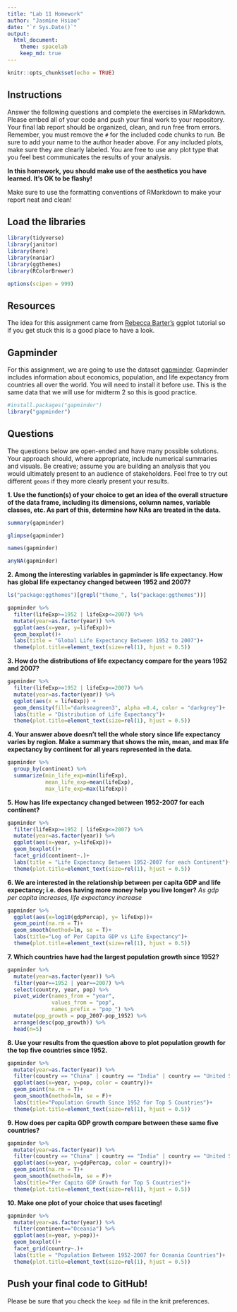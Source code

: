 ```yaml
---
title: "Lab 11 Homework"
author: "Jasmine Hsiao"
date: "`r Sys.Date()`"
output:
  html_document: 
    theme: spacelab
    keep_md: true
---
```


```r
knitr::opts_chunk$set(echo = TRUE)
```

## Instructions
Answer the following questions and complete the exercises in RMarkdown. Please embed all of your code and push your final work to your repository. Your final lab report should be organized, clean, and run free from errors. Remember, you must remove the `#` for the included code chunks to run. Be sure to add your name to the author header above. For any included plots, make sure they are clearly labeled. You are free to use any plot type that you feel best communicates the results of your analysis.  

**In this homework, you should make use of the aesthetics you have learned. It's OK to be flashy!**

Make sure to use the formatting conventions of RMarkdown to make your report neat and clean!  

## Load the libraries
```r
library(tidyverse)
library(janitor)
library(here)
library(naniar)
library(ggthemes)
library(RColorBrewer)
``` 

```r
options(scipen = 999)
```

## Resources
The idea for this assignment came from [Rebecca Barter's](http://www.rebeccabarter.com/blog/2017-11-17-ggplot2_tutorial/) ggplot tutorial so if you get stuck this is a good place to have a look.  

## Gapminder
For this assignment, we are going to use the dataset [gapminder](https://cran.r-project.org/web/packages/gapminder/index.html). Gapminder includes information about economics, population, and life expectancy from countries all over the world. You will need to install it before use. This is the same data that we will use for midterm 2 so this is good practice.
```r
#install.packages("gapminder")
library("gapminder")
```

## Questions
The questions below are open-ended and have many possible solutions. Your approach should, where appropriate, include numerical summaries and visuals. Be creative; assume you are building an analysis that you would ultimately present to an audience of stakeholders. Feel free to try out different `geoms` if they more clearly present your results.  

**1. Use the function(s) of your choice to get an idea of the overall structure of the data frame, including its dimensions, column names, variable classes, etc. As part of this, determine how NAs are treated in the data.**  
```r
summary(gapminder)
```
```r
glimpse(gapminder)
```
```r
names(gapminder)
```
```r
anyNA(gapminder) 
```


**2. Among the interesting variables in gapminder is life expectancy. How has global life expectancy changed between 1952 and 2007?**
```r
ls("package:ggthemes")[grepl("theme_", ls("package:ggthemes"))]
```


```r
gapminder %>% 
  filter(lifeExp>=1952 | lifeExp<=2007) %>% 
  mutate(year=as.factor(year)) %>% 
  ggplot(aes(x=year, y=lifeExp))+
  geom_boxplot()+
  labs(title = "Global Life Expectancy Between 1952 to 2007")+
  theme(plot.title=element_text(size=rel(1), hjust = 0.5))
```

**3. How do the distributions of life expectancy compare for the years 1952 and 2007?**
```r
gapminder %>% 
  filter(lifeExp>=1952 | lifeExp<=2007) %>% 
  mutate(year=as.factor(year)) %>% 
  ggplot(aes(x = lifeExp)) +
  geom_density(fill="darkseagreen3", alpha =0.4, color = "darkgrey")+
  labs(title = "Distribution of Life Expectancy")+
  theme(plot.title=element_text(size=rel(1), hjust = 0.5))
```

**4. Your answer above doesn't tell the whole story since life expectancy varies by region. Make a summary that shows the min, mean, and max life expectancy by continent for all years represented in the data.**
```r
gapminder %>%
  group_by(continent) %>% 
  summarize(min_life_exp=min(lifeExp),
            mean_life_exp=mean(lifeExp),
            max_life_exp=max(lifeExp))
```


**5. How has life expectancy changed between 1952-2007 for each continent?**
```r
gapminder %>% 
  filter(lifeExp>=1952 | lifeExp<=2007) %>% 
  mutate(year=as.factor(year)) %>%
  ggplot(aes(x=year, y=lifeExp))+
  geom_boxplot()+
  facet_grid(continent~.)+
  labs(title = "Life Expectancy Between 1952-2007 for each Continent")+
  theme(plot.title=element_text(size=rel(1), hjust = 0.5))
```

**6. We are interested in the relationship between per capita GDP and life expectancy; i.e. does having more money help you live longer?**
*As gdp per capita increases, life expectancy increase*
```r
gapminder %>% 
  ggplot(aes(x=log10(gdpPercap), y= lifeExp))+
  geom_point(na.rm = T)+
  geom_smooth(method=lm, se = T)+
  labs(title="Log of Per Capita GDP vs Life Expectancy")+
  theme(plot.title=element_text(size=rel(1), hjust = 0.5))
```

**7. Which countries have had the largest population growth since 1952?**
```r
gapminder %>% 
  mutate(year=as.factor(year)) %>%
  filter(year==1952 | year==2007) %>% 
  select(country, year, pop) %>% 
  pivot_wider(names_from = "year", 
              values_from = "pop",
              names_prefix = "pop_") %>% 
  mutate(pop_growth = pop_2007-pop_1952) %>% 
  arrange(desc(pop_growth)) %>% 
  head(n=5)
```

**8. Use your results from the question above to plot population growth for the top five countries since 1952.**
```r
gapminder %>% 
  mutate(year=as.factor(year)) %>%
  filter(country == "China" | country == "India" | country == "United States" | country == "Indonesia" | country == "Brazil") %>% 
  ggplot(aes(x=year, y=pop, color = country))+
  geom_point(na.rm = T)+
  geom_smooth(method=lm, se = F)+
  labs(title="Population Growth Since 1952 for Top 5 Countries")+
  theme(plot.title=element_text(size=rel(1), hjust = 0.5))
```


**9. How does per capita GDP growth compare between these same five countries?**
```r
gapminder %>% 
  mutate(year=as.factor(year)) %>%
  filter(country == "China" | country == "India" | country == "United States" | country == "Indonesia" | country == "Brazil") %>% 
  ggplot(aes(x=year, y=gdpPercap, color = country))+
  geom_point(na.rm = T)+
  geom_smooth(method=lm, se = F)+
  labs(title="Per Capita GDP Growth for Top 5 Countries")+
  theme(plot.title=element_text(size=rel(1), hjust = 0.5))
```

**10. Make one plot of your choice that uses faceting!**
```r
gapminder %>% 
  mutate(year=as.factor(year)) %>%
  filter(continent=="Oceania") %>% 
  ggplot(aes(x=year, y=pop))+
  geom_boxplot()+
  facet_grid(country~.)+
  labs(title = "Population Between 1952-2007 for Oceania Countries")+
  theme(plot.title=element_text(size=rel(1), hjust = 0.5))
```

## Push your final code to GitHub!
Please be sure that you check the `keep md` file in the knit preferences. 
